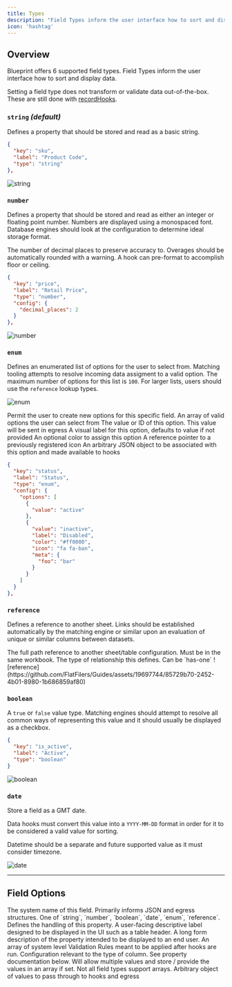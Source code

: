 ```yaml
---
title: Types
description: "Field Types inform the user interface how to sort and display data."
icon: 'hashtag'
---
```


## Overview

Blueprint offers 6 supported field types. Field Types inform the user interface how to sort and display data.


<Note>Setting a field type does not transform or validate data out-of-the-box. These are still done with [recordHooks](../guides/handling-data).</Note>


### `string` _(default)_

Defines a property that should be stored and read as a basic string.

```json
{
  "key": "sku",
  "label": "Product Code",
  "type": "string"
},
```
![string](https://github.com/FlatFilers/Guides/assets/19697744/b61f2c72-bb1e-40eb-bb82-408e957b5528)


### `number`

Defines a property that should be stored and read as either an integer or floating point number. Numbers are displayed using a monospaced font. Database engines should look at the configuration to determine ideal storage format.



<ParamField path="config.decimal_places" default="0" type="number">
  The number of decimal places to preserve accuracy to. Overages should be automatically rounded with a warning. A hook can pre-format to accomplish floor or ceiling.
</ParamField>

```json
{
  "key": "price",
  "label": "Retail Price",
  "type": "number",
  "config": {
    "decimal_places": 2
  }
},
```

![number](https://github.com/FlatFilers/Guides/assets/19697744/d00b668f-e3dd-4522-928b-5367c6f5c127)



### `enum`

Defines an enumerated list of options for the user to select from. Matching tooling attempts to resolve incoming data assigment to a valid option. The maximum number of options for this list is `100`. For larger lists, users should use the `reference` lookup types.

![enum](https://github.com/FlatFilers/Guides/assets/19697744/543dde97-0215-419f-8760-20e02eabfd75)


<ParamField path="config.allow_custom" default="false" type="boolean">
  Permit the user to create new options for this specific field.
</ParamField>

<ParamField path="config.options" required>
  An array of valid options the user can select from
</ParamField>


<Expandable title="options" type="array" defaultOpen={true}>

<ParamField path="value" required>
  The value or ID of this option. This value will be sent in egress
</ParamField>

<ParamField path="label" default="value" type="string">
  A visual label for this option, defaults to value if not provided
</ParamField>

<ParamField path="color" type="string">
  An optional color to assign this option
</ParamField>

<ParamField path="icon" type="string">
  A reference pointer to a previously registered icon
</ParamField>

<ParamField path="meta" type="object">
  An arbitrary JSON object to be associated with this option and made available to hooks
</ParamField>
</Expandable>

```json
{
  "key": "status",
  "label": "Status",
  "type": "enum",
  "config": {
    "options": [
      {
        "value": "active"
      },
      {
        "value": "inactive",
        "label": "Disabled",
        "color": "#ff0000",
        "icon": "fa fa-ban",
        "meta": {
          "foo": "bar"
        }
      }
    ]
  }
},
```


### `reference`

Defines a reference to another sheet. Links should be established automatically by the matching engine or similar upon an evaluation of unique or similar columns between datasets.

<ParamField path="config.ref" required>
  The full path reference to another sheet/table configuration. Must be in the same workbook.
</ParamField>
<ParamField path="config.relationship" required>
  The type of relationship this defines. Can be `has-one`
</ParamField>
![reference](https://github.com/FlatFilers/Guides/assets/19697744/85729b70-2452-4b01-8980-1b686859af80)



### `boolean`

A `true` or `false` value type. Matching engines should attempt to resolve all common ways of representing this value and it should usually be displayed as a checkbox.

```json
{
  "key": "is_active",
  "label": "Active",
  "type": "boolean"
}
```
![boolean](https://github.com/FlatFilers/Guides/assets/19697744/5f487da3-5ca2-4606-bdec-f5751d729ecc)


### `date`

Store a field as a GMT date. 

<Warning>Data hooks must convert this value into a `YYYY-MM-DD` format in order for it to be considered a valid value for sorting. </Warning>

Datetime should be a separate and future supported value as it must consider timezone.

![date](https://github.com/FlatFilers/Guides/assets/19697744/a594d9ec-10f5-4d06-9d6a-22662ba9928b)


---

## Field Options

<ParamField path="key" type="string" required>
  The system name of this field. Primarily informs JSON and egress structures.
</ParamField>

<ParamField path="type" required>
  One of `string`, `number`, `boolean`, `date`, `enum`, `reference`. Defines the handling of this property.
</ParamField>

<ParamField path="label" default="key" type="string">
  A user-facing descriptive label designed to be displayed in the UI such as a table header.
</ParamField>

<ParamField path="description" type="string">
  A long form description of the property intended to be displayed to an end user.
</ParamField>

<ParamField path="constraints" default="[]" type="array">
  An array of system level Validation Rules meant to be applied after hooks are run.
</ParamField>

<ParamField path="config" default="{}" type="object">
  Configuration relevant to the type of column. See property documentation below.
</ParamField>

<ParamField path="multi" default="false" type="boolean">
  Will allow multiple values and store / provide the values in an array if set. Not all field types support arrays.
</ParamField>

<ParamField path="meta" default="{}" type="object">
  Arbitrary object of values to pass through to hooks and egress
</ParamField>

